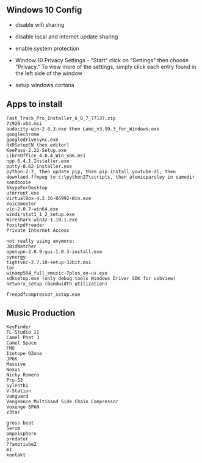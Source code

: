 == Windows 10 Config ==

* disable wifi sharing

* disable local and internet update sharing

* enable system protection

* Window 10 Privacy Settings - "Start" click on "Settings" then choose "Privacy." To view more of the settings, simply click each entry found in the left side of the window

*setup windows cortana

== Apps to install ==
<pre>
Fast_Track_Pro_Installer_6_0_7_77137.zip
7z920-x64.msi
audacity-win-2.0.3.exe then Lame_v3.99.3_for_Windows.exe
googlechrome
googledrivesync.exe
HxDSetupEN (hex editor)
KeePass-2.22-Setup.exe
LibreOffice_4.0.4_Win_x86.msi
npp.6.4.1.Installer.exe
putty-0.62-installer.exe
python-2.7, then update pip, then pip install youtube-dl, then downlaod ffmpeg to c:\python27\scripts, then atomicparsley in samedir
sandboxie
SkypeForDesktop
utorrent.exe
VirtualBox-4.2.16-86992-Win.exe
Voicemeeter
vlc-2.0.7-win64.exe
windirstat1_1_2_setup.exe
Wireshark-win32-1.10.1.exe
foxitpdfreader
Private Internet Access

not really using anymore:
JBidWatcher
openvpn-2.0.9-gui-1.0.3-install.exe
synergy
tightvnc-2.7.10-setup-32bit.msi
tor
winamp564_full_emusic-7plus_en-us.exe
sdksetup.exe (only debug tools Windows Driver SDK for usbview)
networx_setup (bandwidth utilization) 

freepdfcompressor_setup.exe
</pre>

== Music Production == 
<pre>
KeyFinder
FL Studio 11
Camel Phat 3
Camel Space
FM8
Izotope OZone
JP6K
Massive
Nexus
Nicky Romero
Pro-53
Sylenth1
V-Station
Vanguard
Vengeance Multiband Side Chain Compressor
Voxengo SPAN
z3ta+

gross beat
Serum
ompnisphere
predator
??amptiube2
m1
kontakt
</pre>